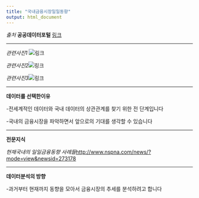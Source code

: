 ```yaml
---
title: "국내금융시장일일동향"
output: html_document
---
```



_출처_ 
**공공데이터포털**
[링크](https://www.data.go.kr/)

---

_관련사진1_ ![링크](https://pds.joins.com/news/component/newsis/201612/14/NISI20161214_0012496615_web.jpg)

_관련사진2_![링크](http://banker.kfb.or.kr/201708/images/s0302_img01.png)

_관련사진3_![링크](http://www.bikorea.net/news/photo/201801/19089_9952_2257.jpg)


---

**데이터를 선택한이유**

-전세계적인 데이터와 국내 데이터의 상관관계를 찾기 위한 전 단계입니다

-국내의 금융시장을 파악하면서 앞으로의 기대를 생각할 수 있습니다

---

**전문지식**

_현재국내의 일일금융동향 사례들_<http://www.nspna.com/news/?mode=view&newsid=273178>

---


**데이터분석의 방향**

-과거부터 현재까지 동향을 모아서 금융시장의 추세를 분석하려고 합니다
